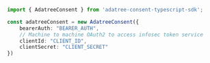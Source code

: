 ```typescript index.ts
import { AdatreeConsent } from 'adatree-consent-typescript-sdk';

const adatreeConsent = new AdatreeConsent({
    bearerAuth: "BEARER_AUTH",
    // Machine to machine OAuth2 to access infosec token service
    clientId: "CLIENT_ID",
    clientSecret: "CLIENT_SECRET"
})
```